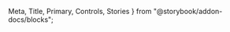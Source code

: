   Meta,
  Title,
  Primary,
  Controls,
  Stories
} from "@storybook/addon-docs/blocks";


<Meta of={TextInputStories} />

<Title />

<Primary />

## Usage

### Rules Prop

The `rules` prop is an array of validation functions. Each function receives the current input value and should return either:

- `true` if the value passes the rule, or
- a **string** (an error message if the value fails the rule).

#### How it works

- On every input, the component calls each function in the `rules` array with the current value.
- If a rule returns a string, validation stops and that string is shown as the error message.
- If all rules return `true`, the input is considered valid.
- The component emits a `valid` event with `{ id, value: true/false }` depending on the result.

#### Example usage

These rules will make the value **required**, and limit it to a maximum of **10 characters**, showing an error message if the rules are not met:

```html
<wra-text-input
  :rules="[
    value => !!value || 'This field is required',
    value => value.length <= 10 || 'Maximum 10 characters'
  ]"
/>
```

<Controls />

<Stories />
